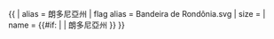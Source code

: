 {{ {{{1<noinclude>|country showdata</noinclude>}}}
| alias = 朗多尼亞州
| flag alias = Bandeira de Rondônia.svg
| size = {{{size|}}}
| name = {{#if: {{{name|}}} | {{{name|}}} | 朗多尼亞州 }}
}}<noinclude>
</noinclude>
